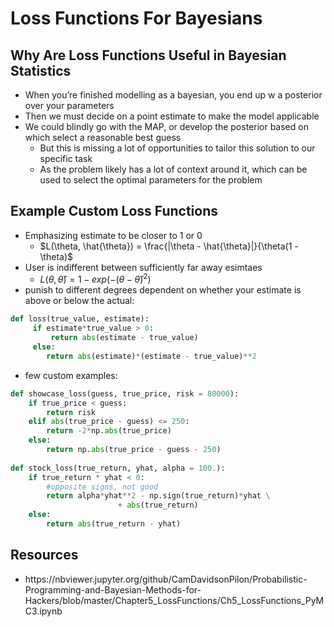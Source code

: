 # Loss Functions For Bayesians

## Why Are Loss Functions Useful in Bayesian Statistics
- When you're finished modelling as a bayesian, you end up w a posterior over your parameters
- Then we must decide on a point estimate to make the model applicable
- We could blindly go with the MAP, or develop the posterior based on which select a reasonable best guess 
    - But this is missing a lot of opportunities to tailor this solution to our specific task
    - As the problem likely has a lot of context around it, which can be used to select the optimal parameters for the problem

## Example Custom Loss Functions

- Emphasizing estimate to be closer to 1 or 0
    - $L(\theta, \hat{\theta}) = \frac{|\theta - \hat{\theta}|}{\theta(1 - \theta)$
- User is indifferent between sufficiently far away esimtaes
    - $L(\theta, \hat{\theta}) = 1 - exp(-(\theta - \hat{\theta})^2)$
- punish to different degrees dependent on whether your estimate is above or below the actual:

```python
def loss(true_value, estimate):
     if estimate*true_value > 0:
         return abs(estimate - true_value)
     else:
        return abs(estimate)*(estimate - true_value)**2
```

- few custom examples:

```python
def showcase_loss(guess, true_price, risk = 80000):
    if true_price < guess:
        return risk
    elif abs(true_price - guess) <= 250:
        return -2*np.abs(true_price)
    else:
        return np.abs(true_price - guess - 250)
        
def stock_loss(true_return, yhat, alpha = 100.):
    if true_return * yhat < 0:
        #opposite signs, not good
        return alpha*yhat**2 - np.sign(true_return)*yhat \
                        + abs(true_return) 
    else:
        return abs(true_return - yhat)
```

## Resources
- https://nbviewer.jupyter.org/github/CamDavidsonPilon/Probabilistic-Programming-and-Bayesian-Methods-for-Hackers/blob/master/Chapter5_LossFunctions/Ch5_LossFunctions_PyMC3.ipynb